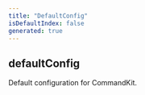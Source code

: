 ```yaml
---
title: "DefaultConfig"
isDefaultIndex: false
generated: true
---
```



<!-- This file was generated from the CommandKit source. Do not modify. Instead, re-run the "docgen" script -->


## defaultConfig

<GenerationInfo sourceFile="packages/commandkit/src/config/default.ts" sourceLine="8" packageName="commandkit" />

Default configuration for CommandKit.

